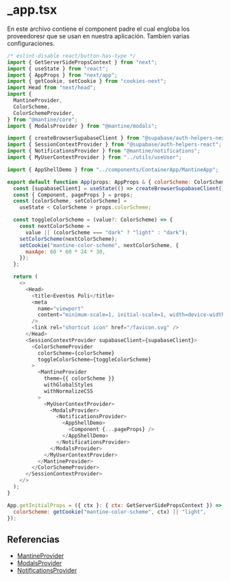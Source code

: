 # \_app.tsx

En este archivo contiene el component padre el cual engloba los proveedoresr que se usan en nuestra aplicación. Tambien varias configuraciones.

```js
/* eslint-disable react/button-has-type */
import { GetServerSidePropsContext } from "next";
import { useState } from "react";
import { AppProps } from "next/app";
import { getCookie, setCookie } from "cookies-next";
import Head from "next/head";
import {
  MantineProvider,
  ColorScheme,
  ColorSchemeProvider,
} from "@mantine/core";
import { ModalsProvider } from "@mantine/modals";

import { createBrowserSupabaseClient } from "@supabase/auth-helpers-nextjs";
import { SessionContextProvider } from "@supabase/auth-helpers-react";
import { NotificationsProvider } from "@mantine/notifications";
import { MyUserContextProvider } from "../utils/useUser";

import { AppShellDemo } from "../components/ContainerApp/MantineApp";

export default function App(props: AppProps & { colorScheme: ColorScheme }) {
  const [supabaseClient] = useState(() => createBrowserSupabaseClient());
  const { Component, pageProps } = props;
  const [colorScheme, setColorScheme] =
    useState < ColorScheme > props.colorScheme;

  const toggleColorScheme = (value?: ColorScheme) => {
    const nextColorScheme =
      value || (colorScheme === "dark" ? "light" : "dark");
    setColorScheme(nextColorScheme);
    setCookie("mantine-color-scheme", nextColorScheme, {
      maxAge: 60 * 60 * 24 * 30,
    });
  };

  return (
    <>
      <Head>
        <title>Eventos Poli</title>
        <meta
          name="viewport"
          content="minimum-scale=1, initial-scale=1, width=device-width"
        />
        <link rel="shortcut icon" href="/favicon.svg" />
      </Head>
      <SessionContextProvider supabaseClient={supabaseClient}>
        <ColorSchemeProvider
          colorScheme={colorScheme}
          toggleColorScheme={toggleColorScheme}
        >
          <MantineProvider
            theme={{ colorScheme }}
            withGlobalStyles
            withNormalizeCSS
          >
            <MyUserContextProvider>
              <ModalsProvider>
                <NotificationsProvider>
                  <AppShellDemo>
                    <Component {...pageProps} />
                  </AppShellDemo>
                </NotificationsProvider>
              </ModalsProvider>
            </MyUserContextProvider>
          </MantineProvider>
        </ColorSchemeProvider>
      </SessionContextProvider>
    </>
  );
}

App.getInitialProps = ({ ctx }: { ctx: GetServerSidePropsContext }) => ({
  colorScheme: getCookie("mantine-color-scheme", ctx) || "light",
});
```

## Referencias

- [MantineProvider](https://mantine.dev/theming/mantine-provider/)
- [ModalsProvider](https://mantine.dev/others/modals/)
- [NotificationsProvider](https://mantine.dev/others/notifications/)
